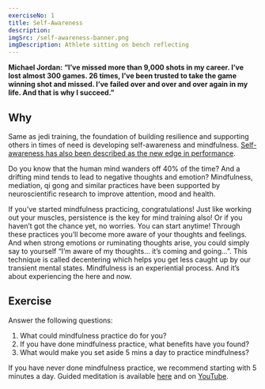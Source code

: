 ```yaml
---
exerciseNo: 1
title: Self-Awareness
description:
imgSrc: /self-awareness-banner.png
imgDescription: Athlete sitting on bench reflecting
---
```


**Michael Jordan: “I’ve missed more than 9,000 shots in my career. I’ve lost almost 300 games. 26 times, I’ve been trusted to take the game winning shot and missed. I’ve failed over and over and over again in my life. And that is why I succeed.”**

## Why

Same as jedi training, the foundation of building resilience and supporting others in times of need is developing self-awareness and mindfulness. [Self-awareness has also been described as the new edge in performance](https://soles.michelin.com/self-awareness-the-new-edge-in-peak-athletic-performance).

Do you know that the human mind wanders off 40% of the time? And a drifting mind tends to lead to negative thoughts and emotion? Mindfulness, mediation, qi gong and similar practices have been supported by neuroscientific research to improve attention, mood and health.

If you’ve started mindfulness practicing, congratulations! Just like working out your muscles, persistence is the key for mind training also! Or if you haven’t got the chance yet, no worries. You can start anytime! Through these practices you’ll become more aware of your thoughts and feelings. And when strong emotions or ruminating thoughts arise, you could simply say to yourself “I’m aware of my thoughts… it’s coming and going...”. This technique is called decentering which helps you get less caught up by our transient mental states. Mindfulness is an experiential process. And it’s about experiencing the here and now.

## Exercise

Answer the following questions:

1. What could mindfulness practice do for you?
2. If you have done mindfulness practice, what benefits have you found?
3. What would make you set aside 5 mins a day to practice mindfulness?

If you have never done mindfulness practice, we recommend starting with 5 minutes a day. Guided meditation is available [here](https://www.uclahealth.org/marc/mindful-meditations) and on [YouTube](https://www.youtube.com/results?search_query=guided+meditation).
